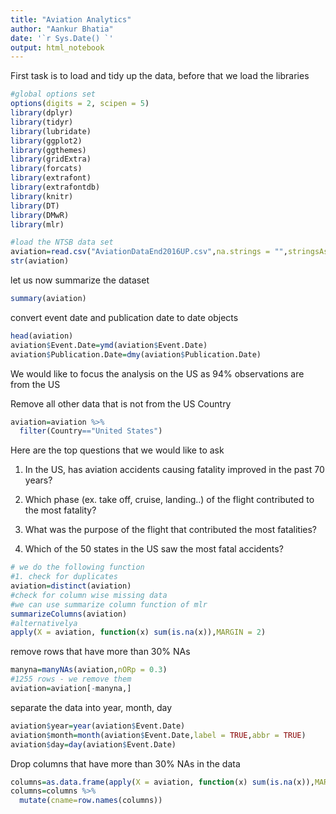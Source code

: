 ```yaml
---
title: "Aviation Analytics"
author: "Aankur Bhatia"
date: '`r Sys.Date() `'
output: html_notebook
---
```


First task is to load and tidy up the data, before that we load the libraries

```r
#global options set
options(digits = 2, scipen = 5)
library(dplyr)
library(tidyr)
library(lubridate)
library(ggplot2)
library(ggthemes)
library(gridExtra)
library(forcats)
library(extrafont)
library(extrafontdb)
library(knitr)
library(DT)
library(DMwR)
library(mlr)

#load the NTSB data set
aviation=read.csv("AviationDataEnd2016UP.csv",na.strings = "",stringsAsFactors = TRUE)
str(aviation)
```

let us now summarize the dataset 

```r
summary(aviation)
```

convert event date and publication date to date objects

```r
head(aviation)
aviation$Event.Date=ymd(aviation$Event.Date)
aviation$Publication.Date=dmy(aviation$Publication.Date)
```

We would like to focus the analysis on the US as 94% observations are from the US

Remove all other data that is not from the US Country

```r
aviation=aviation %>% 
  filter(Country=="United States")
```

Here are the top questions that we would like to ask

1. In the US, has aviation accidents causing fatality improved in the past 70 years?

2. Which phase (ex. take off, cruise, landing..) of the flight contributed to the most fatality? 

3. What was the purpose of the flight that contributed the most fatalities? 

4. Which of the 50 states in the US saw the most fatal accidents? 

```r
# we do the following function
#1. check for duplicates
aviation=distinct(aviation)
#check for column wise missing data
#we can use summarize column function of mlr
summarizeColumns(aviation)
#alternativelya
apply(X = aviation, function(x) sum(is.na(x)),MARGIN = 2)
```

remove rows that have more than 30% NAs

```r
manyna=manyNAs(aviation,nORp = 0.3)
#1255 rows - we remove them
aviation=aviation[-manyna,]
```

separate the data into year, month, day

```r
aviation$year=year(aviation$Event.Date)
aviation$month=month(aviation$Event.Date,label = TRUE,abbr = TRUE)
aviation$day=day(aviation$Event.Date)
```

Drop columns that have more than 30% NAs in the data 

```r
columns=as.data.frame(apply(X = aviation, function(x) sum(is.na(x)),MARGIN = 2))
columns=columns %>% 
  mutate(cname=row.names(columns))
```

